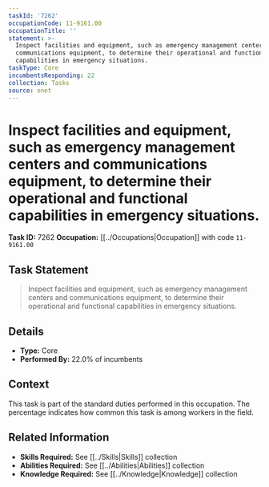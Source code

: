 ```yaml
---
taskId: '7262'
occupationCode: 11-9161.00
occupationTitle: ''
statement: >-
  Inspect facilities and equipment, such as emergency management centers and
  communications equipment, to determine their operational and functional
  capabilities in emergency situations.
taskType: Core
incumbentsResponding: 22
collection: Tasks
source: onet
---
```

# Inspect facilities and equipment, such as emergency management centers and communications equipment, to determine their operational and functional capabilities in emergency situations.

**Task ID:** 7262
**Occupation:** [[../Occupations|Occupation]] with code `11-9161.00`

## Task Statement

> Inspect facilities and equipment, such as emergency management centers and communications equipment, to determine their operational and functional capabilities in emergency situations.

## Details

- **Type:** Core
- **Performed By:** 22.0% of incumbents

## Context

This task is part of the standard duties performed in this occupation. The percentage indicates how common this task is among workers in the field.

## Related Information

- **Skills Required:** See [[../Skills|Skills]] collection
- **Abilities Required:** See [[../Abilities|Abilities]] collection
- **Knowledge Required:** See [[../Knowledge|Knowledge]] collection
